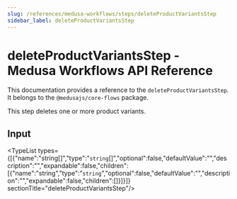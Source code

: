 ```yaml
---
slug: /references/medusa-workflows/steps/deleteProductVariantsStep
sidebar_label: deleteProductVariantsStep
---
```



# deleteProductVariantsStep - Medusa Workflows API Reference

This documentation provides a reference to the `deleteProductVariantsStep`. It belongs to the `@medusajs/core-flows` package.

This step deletes one or more product variants.

## Input

<TypeList types={[{"name":"string[]","type":"`string`[]","optional":false,"defaultValue":"","description":"","expandable":false,"children":[{"name":"string","type":"`string`","optional":false,"defaultValue":"","description":"","expandable":false,"children":[]}]}]}  sectionTitle="deleteProductVariantsStep"/>
